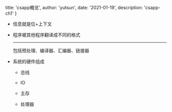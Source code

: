 
  title: 'csapp概览',
  author: 'yutsun',
  date: '2021-01-19',
  description: 'csapp-ch1'
}


* 信息就是位+上下文

* 程序被其他程序翻译成不同的格式

    ****

    包括预处理、编译器、汇编器、链接器

* 系统的硬件组成

    - 总线

    - IO

    - 主存

    - 处理器



